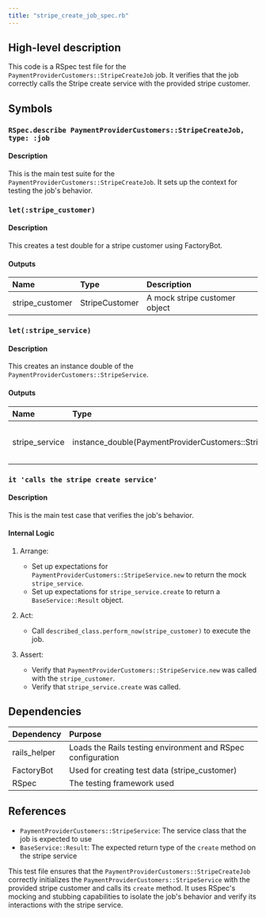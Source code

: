 ```yaml
---
title: "stripe_create_job_spec.rb"
---
```


## High-level description
This code is a RSpec test file for the `PaymentProviderCustomers::StripeCreateJob` job. It verifies that the job correctly calls the Stripe create service with the provided stripe customer.

## Symbols

### `RSpec.describe PaymentProviderCustomers::StripeCreateJob, type: :job`
#### Description
This is the main test suite for the `PaymentProviderCustomers::StripeCreateJob`. It sets up the context for testing the job's behavior.

### `let(:stripe_customer)`
#### Description
This creates a test double for a stripe customer using FactoryBot.

#### Outputs
| Name | Type | Description |
|:-----|:-----|:------------|
| stripe_customer | StripeCustomer | A mock stripe customer object |

### `let(:stripe_service)`
#### Description
This creates an instance double of the `PaymentProviderCustomers::StripeService`.

#### Outputs
| Name | Type | Description |
|:-----|:-----|:------------|
| stripe_service | instance_double(PaymentProviderCustomers::StripeService) | A mock stripe service object |

### `it 'calls the stripe create service'`
#### Description
This is the main test case that verifies the job's behavior.

#### Internal Logic
1. Arrange:
   - Set up expectations for `PaymentProviderCustomers::StripeService.new` to return the mock `stripe_service`.
   - Set up expectations for `stripe_service.create` to return a `BaseService::Result` object.

2. Act:
   - Call `described_class.perform_now(stripe_customer)` to execute the job.

3. Assert:
   - Verify that `PaymentProviderCustomers::StripeService.new` was called with the `stripe_customer`.
   - Verify that `stripe_service.create` was called.

## Dependencies
| Dependency | Purpose |
|:-----------|:--------|
| rails_helper | Loads the Rails testing environment and RSpec configuration |
| FactoryBot | Used for creating test data (stripe_customer) |
| RSpec | The testing framework used |

## References
- `PaymentProviderCustomers::StripeService`: The service class that the job is expected to use
- `BaseService::Result`: The expected return type of the `create` method on the stripe service

This test file ensures that the `PaymentProviderCustomers::StripeCreateJob` correctly initializes the `PaymentProviderCustomers::StripeService` with the provided stripe customer and calls its `create` method. It uses RSpec's mocking and stubbing capabilities to isolate the job's behavior and verify its interactions with the stripe service.